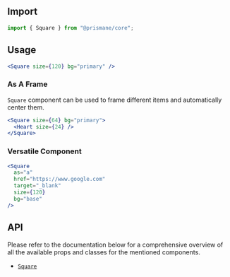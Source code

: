 ## Import

```js
import { Square } from "@prismane/core";
```

## Usage

```jsx
<Square size={120} bg="primary" />
```

### As A Frame

`Square` component can be used to frame different items and automatically center them.

```jsx
<Square size={64} bg="primary">
  <Heart size={24} />
</Square>
```

### Versatile Component

```jsx
<Square
  as="a"
  href="https://www.google.com"
  target="_blank"
  size={120}
  bg="base"
/>
```

## API

Please refer to the documentation below for a comprehensive overview of all the available props and classes for the mentioned components.

- [`Square`](/docs/components-api/square-api)
